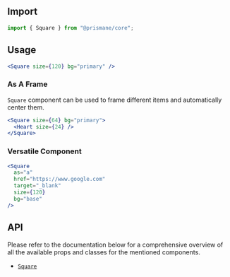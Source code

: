 ## Import

```js
import { Square } from "@prismane/core";
```

## Usage

```jsx
<Square size={120} bg="primary" />
```

### As A Frame

`Square` component can be used to frame different items and automatically center them.

```jsx
<Square size={64} bg="primary">
  <Heart size={24} />
</Square>
```

### Versatile Component

```jsx
<Square
  as="a"
  href="https://www.google.com"
  target="_blank"
  size={120}
  bg="base"
/>
```

## API

Please refer to the documentation below for a comprehensive overview of all the available props and classes for the mentioned components.

- [`Square`](/docs/components-api/square-api)
